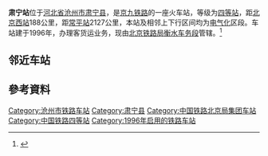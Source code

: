 {{Infobox China railway station 
|车站名称 =肃宁站
|图片 = Suningstationplatform.jpg
|图片介绍 = 肃宁站月台
|其他名称 =  
|车站拼音=Suning Zhan
|英文名称=Suning Railway Station
|车站代码= 24752<ref>{{cite book|title=中华人民共和国铁路车站代码（GB/T 10302-2010）|publisher=中国标准出版社|year=2010|isbn=155066140495|ignore-isbn-error=true|pages=34}}</ref><ref>{{Cite web |url=http://yupiao.info/station/%E8%82%83%E5%AE%81 |title=肃宁站 车站资料 |accessdate=2020-09-17 |archive-date=2018-04-29 |archive-url=https://web.archive.org/web/20180429093248/http://yupiao.info/station/%E8%82%83%E5%AE%81/ |dead-url=no }}</ref>
|电报码= SYP
|拼音码= SNI
|车站类型= 客货运站
|始建时间=
|开通运营=  1996年
|车站位置 = [[河北省|河北省]][[沧州市|沧州市]][[肃宁县|肃宁县]]
|坐标 = {{Coord|28.41429167|N|115.850425|E|format=dms|display=inline,title|type:railwaystation_region:CN}}
|归属 = [[北京铁路局|北京铁路局]]衡水车务段
|使用状态= 使用中
|线路 = [[京九铁路|京九铁路]]
|车站等级 = [[四等站_(中国)|四等站]]
|月台数目 = 2
|侧式站台=1
|岛式站台=1
|站台面 = 3
|股道数目 =8
|正线= 2
|到发线=3 
|其它线= 4
|站线配置图 = {{肃宁站RDT}}
}} 
'''肃宁站'''位于[[河北省|河北省]][[沧州市|沧州市]][[肃宁县|肃宁县]]，是[[京九铁路|京九铁路]]的一座火车站，等级为[[四等站_(中国)|四等站]]，距[[北京西站|北京西站]]188公里，距[[常平站|常平站]]2127公里，本站及相邻上下行区间均为[[电气化|电气化]]区段。车站建于1996年，办理客货运业务，现由[[北京铁路局|北京铁路局]][[衡水车务段|衡水车务段]]管辖。<ref>{{cite news|url=http://zgsc.china.com.cn/hengshui/zsmq/2015-04-30/340244.html|title=衡水车务段肃宁站紧急救助患者脱离生命危险|publisher=中国网-中国视窗|date=2015-04-30|accessdate=2015-07-20}}{{dead link|date=2018年4月 |bot=InternetArchiveBot |fix-attempted=yes }}</ref>

== 邻近车站 ==
{{Start rail box|[[中国铁路|中国铁路]]}}
{{s-inop|[[王佐站|王佐站]]|{{站|北京西}}方向}}
{{s-line|[[京九铁路|京九铁路]]<br />← {{0}}6km 肃宁站 24km →}}
{{s-inop|[[饶阳站|饶阳站]]<br><s>''[[大官亭站|大官亭站]]''</s>(已撤销)|{{站|常平}}方向}}
{{End box}}

== 參考資料 ==
<div class="references-small">
<references />
</div>

{{京九铁路}}
[[Category:沧州市铁路车站|Category:沧州市铁路车站]]
[[Category:肃宁县|Category:肃宁县]]
[[Category:中国铁路北京局集团车站|Category:中国铁路北京局集团车站]]
[[Category:中国铁路四等站|Category:中国铁路四等站]]
[[Category:1996年启用的铁路车站|Category:1996年启用的铁路车站]]